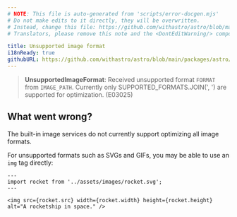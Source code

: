 ```yaml
---
# NOTE: This file is auto-generated from 'scripts/error-docgen.mjs'
# Do not make edits to it directly, they will be overwritten.
# Instead, change this file: https://github.com/withastro/astro/blob/main/packages/astro/src/core/errors/errors-data.ts
# Translators, please remove this note and the <DontEditWarning/> component.

title: Unsupported image format
i18nReady: true
githubURL: https://github.com/withastro/astro/blob/main/packages/astro/src/core/errors/errors-data.ts
---
```


<DontEditWarning />


> **UnsupportedImageFormat**: Received unsupported format `FORMAT` from `IMAGE_PATH`. Currently only SUPPORTED_FORMATS.JOIN(', ') are supported for optimization. (E03025)

## What went wrong?
The built-in image services do not currently support optimizing all image formats.

For unsupported formats such as SVGs and GIFs, you may be able to use an `img` tag directly:
```astro
---
import rocket from '../assets/images/rocket.svg';
---

<img src={rocket.src} width={rocket.width} height={rocket.height} alt="A rocketship in space." />
```



